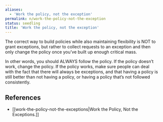 ```yaml
---
aliases:
  - 'Work the policy, not the exception'
permalink: n/work-the-policy-not-the-exception
status: seedling
title: 'Work the policy, not the exception'
---
```

The correct way to build policies while also maintaining flexibility is NOT to grant exceptions, but rather to collect requests to an exception and then only change the policy once you’ve built up enough critical mass.

In other words, you should ALWAYS follow the policy. If the policy doesn’t work, change the policy. If the policy works, make sure people can deal with the fact that there will always be exceptions, and that having a policy is still better than not having a policy, or having a policy that’s not followed consistently.

## References

- [[work-the-policy-not-the-exceptions|Work the Policy, Not the Exceptions.]]
